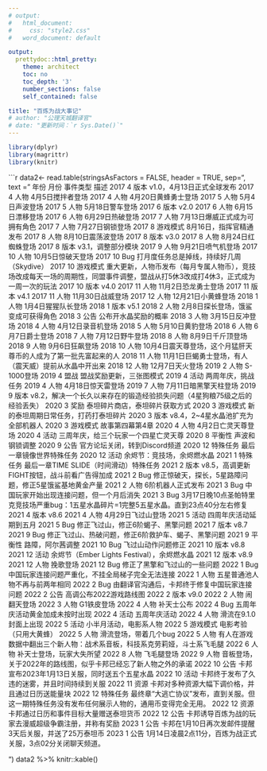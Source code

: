 ```yaml
---
# output:
#   html_document: 
#     css: "style2.css"
#   word_document: default

output:
  prettydoc::html_pretty:
    theme: architect
    toc: no
    toc_depth: '3'
    number_sections: false
    self_contained: false  

title: "百炼为战大事记"
# author: "公理天城翻译官"
# date: "更新时间：`r Sys.Date()`"
---
```


```r
library(dplyr)
library(magrittr)
library(knitr)
```



```r
data2<- read.table(stringsAsFactors = FALSE, header = TRUE, sep="\t", text = "
年份	月份	事件类型	描述
2017	4	版本	v1.0，4月13日正式全球发布
2017	4	人物	4月5日搅拌者登场
2017	4	人物	4月20日黄蜂勇士登场
2017	5	人物	5月4日声波登场
2017	5	人物	5月18日警车登场
2017	6	版本	v2.0
2017	6	人物	6月15日漂移登场
2017	6	人物	6月29日热破登场
2017	7	人物	7月13日爆威正式成为可拥有角色
2017	7	人物	7月27日钢锁登场
2017	8	游戏模式	8月16日，指挥官精通发布
2017	8	人物	8月10日震荡波登场
2017	8	版本	v3.0
2017	8	人物	8月24日红蜘蛛登场
2017	8	版本	v3.1，调整部分模块
2017	9	人物	9月21日喷气机登场
2017	10	人物	10月5日惊破天登场
2017	10	Bug	打月度任务总是掉线，持续好几周（Skydive）
2017	10	游戏模式	重大更新，人物币发布（每月专属人物币），竞技场改成每天一场的周期性，同盟事件调整，盟战从打5休3改成打4休3，正式成为一周一次的玩法
2017	10	版本	v4.0
2017	11	人物	11月2日恐龙勇士登场
2017	11	版本	v4.1
2017	11	人物	11月30日战威登场
2017	12	人物	12月21日小黄蜂登场
2018	1	人物	1月4日猩猩队长登场
2018	1	版本	v5.1
2018	2	人物	2月8日探长登场，饿鲨变成可获得角色
2018	3	公告	公布开水晶奖励的概率
2018	3	人物	3月15日反冲登场
2018	4	人物	4月12日录音机登场
2018	5	人物	5月10日黄豹登场
2018	6	人物	6月7日爵士登场
2018	7	人物	7月12日野牛登场
2018	8	人物	8月9日千斤顶登场
2018	9	人物	9月6日狂飙登场
2018	10	人物	10月4日震天尊登场，这个月猛肝天尊币的人成为了第一批先富起来的人
2018	11	人物	11月1日巨蝎勇士登场，有人（震天威）提前从水晶中开出来
2018	12	人物	12月7日天火登场
2019	2	人物	S-1000登场
2019	4	盟战	盟战奖励更新，三张图模式
2019	4	活动	两周年庆，挑战任务
2019	4	人物	4月18日惊天雷登场
2019	7	人物	7月11日暗黑擎天柱登场
2019	9	版本	v8.2，解决一个长久以来存在的锻造经验损失问题（4星狗粮75级之后的经验丢失）
2020	3	奖励	泰坦碎片商店，泰坦碎片获取方式
2020	3	游戏模式	新的泰坦周期日常任务，打药打泰坦碎片
2020	3	版本	v8.4，2~4星水晶池扩充为全部机器人
2020	3	游戏模式	故事第四幕第4章
2020	4	人物	4月2日亡灵天尊登场
2020	4	活动	三周年庆，给三个玩家一个四星亡灵天尊
2020	8	平衡性	声波和钢锁调整
2020	9	公告	官方论坛关闭，转到Discord频道
2020	12	特殊任务	最后一章镜像世界特殊任务
2020	12	活动	余烬节：竞技场，余烬燃水晶
2021	1	特殊任务	最后一章TIME SLIDE（时间滑动）特殊任务
2021	2	版本	v8.5，高调更新FIGHT按钮，战斗前看广告得加成
2021	2	Bug	修正惊破天，探长，5星路障问题，修正5星饿鲨基地黄金产量
2021	2	人物	6阶机器人正式发布
2021	3	Bug	中国玩家开始出现连接问题，但一个月后消失
2021	3	Bug	3月17日晚10点圣帕特里克竞技场严重bug：1五星水晶碎片=1完整5五星水晶。直到23点40分左右修复
2021	4	版本	v8.6
2021	4	人物	4月29日飞过山登场
2021	5	活动	四周年庆活动延期到五月
2021	5	Bug	修正飞过山，修正6阶蝎子、黑擎问题
2021	7	版本	v8.7
2021	9	Bug	修正飞过山、热破问题，修正6阶救护车、蝎子、黑擎问题
2021	9	平衡性	路障，阿尔茜调整
2021	10	Bug	飞过山动作问题修正
2021	10	版本	v8.8
2021	12	活动	余烬节（Ember Lights Festival），余烬燃水晶
2021	12	版本	v8.9
2021	12	人物	挽歌登场
2021	12	Bug	修正了黑擎和飞过山的一些问题
2022	1	Bug	中国玩家连接问题严重化，不挂全局梯子完全无法连接
2022	1	人物	五星普通池人物不再与前两年相同
2022	2	Bug	由翻译官沟通后，卡邦终于修复中国玩家连接问题
2022	2	公告	高调公布2022游戏路线图
2022	2	版本	v9.0
2022	2	人物	闹翻天登场
2022	3	人物	G1铁皮登场
2022	4	人物	补天士公布
2022	4	Bug	五周年庆活动黄金加成未按时出现
2022	4	活动	五周年庆活动
2022	4	人物	滑流在9.1.0封面上出现
2022	5	活动	小半月活动，电影系人物
2022	5	游戏模式	电影考验（只用大黄蜂）
2022	5	人物	滑流登场，带着几个bug
2022	5	人物	有人在游戏数据中翻出三个新人物：战术系音板，科技系克劳莉娅，斗士系飞毛腿
2022	6	人物	补天士登场，玩家大失所望
2022	8	人物	飞毛腿登场
2022	9	人物	音板登场，关于2022年的路线图，似乎卡邦已经忘了新人物之外的承诺
2022	10	公告	卡邦宣布2023年1月13日关服，同时送五个五星水晶
2022	10	活动	卡邦终于发布了久违的迷雾，并且时间持续到关服
2022	11	资源	卡邦对多种资源大幅下调价格，并且通过日历送能量块
2022	12	特殊任务	最终章“大逃亡协议”发布，直到关服。但这一期特殊任务没有发布任何展示人物的，通用币变得完全无用。
2022	12	资源	卡邦通过日历和事件目标大量赠送泰坦货币
2022	12	公告	卡邦诱导百炼为战的玩家去漫威超级争霸注册，并称有奖励
2023	1	公告	卡邦在1月10日再次发邮件提醒3天后关服，并送了25万泰坦币
2023	1	公告	1月14日凌晨2点11分，百炼为战正式关服，3点02分关闭聊天频道。

")
data2 %>% knitr::kable()




